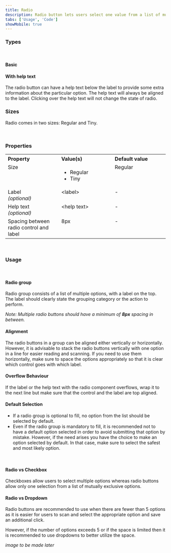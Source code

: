 ```yaml
---
title: Radio
description: Radio button lets users select one value from a list of mutually exclusive choices.
tabs: ['Usage', 'Code']
showMobile: true
---
```


### Types

<br />

#### Basic

<Preview name='default-radio'/>

#### With help text

The radio button can have a help text below the label to provide some extra information about the particular option. The help text will always be aligned to the label. Clicking over the help text will not change the state of radio. 

<Preview name='radio-with-help-text'/>

### Sizes

Radio comes in two sizes: Regular and Tiny.

<Preview name='radio-variants-size'/>
<br/>

### Properties
<table style="width: 100%">
  <tr>
    <th style="width:33%; text-align: left;">Property</th>
    <th style="width:33%; text-align: left;">Value(s)</th>
    <th style="width:33%; text-align: left;">Default value</th>
  </tr>
  <tr style="vertical-align: top">
    <td>Size</td>
    <td>
      <ul>
          <li>Regular</li>
          <li>Tiny</li>
      </ul>
    </td>
    <td>Regular</td>
  </tr>
  <tr style="vertical-align: top">
    <td>Label<br/><em>(optional)</em></td>
    <td>&#60;label&#62;</td>
    <td>-</td>
  </tr>
  <tr style="vertical-align: top">
    <td>Help text<br/><em>(optional)</em></td>
    <td>&#60;help text&#62;</td>
    <td>-</td>
  </tr>
  <tr style="vertical-align: top">
    <td>Spacing between radio control and label</td>
    <td>8px</td>
    <td>-</td>
  </tr>
</table>
<br/>

### Usage
<br/>

#### Radio group

Radio group consists of a list of multiple options, with a label on the top. The label should clearly state the grouping category or the action to perform. 

*Note: Multiple radio buttons should have a minimum of ***8px*** spacing in between.*

<Preview name='radio-radio-group'/>

#### Alignment

The radio buttons in a group can be aligned either vertically or horizontally. However, it is advisable to stack the radio buttons vertically with one option in a line for easier reading and scanning. If you need to use them horizontally, make sure to space the options appropriately so that it is clear which control goes with which label. 

<Preview name='alignment-of-radio-group'/>

#### Overflow Behaviour 

If the label or the help text with the radio component overflows, wrap it to the next line but make sure that the control and the label are top aligned.

<Preview name='overflow-content'/>

#### Default Selection

<ul>
  <li>If a radio group is optional to fill, no option from the list should be selected by default. </li>
  <li>Even if the radio group is mandatory to fill, it is recommended not to have a default option selected in order to avoid submitting that option by mistake. However, if the need arises you have the choice to make an option selected by default. In that case, make sure to select the safest and most likely option. </li>
</ul>
<br/>

#### Radio vs Checkbox

Checkboxes allow users to select multiple options whereas radio buttons allow only one selection from a list of mutually exclusive options.
<br/>

#### Radio vs Dropdown

Radio buttons are recommended to use when there are fewer than 5 options as it is easier for users to scan and select the appropriate option and save an additional click. 

However, if the number of options exceeds 5 or if the space is limited then it is recommended to use dropdowns to better utilize the space.

*image to be made later*

